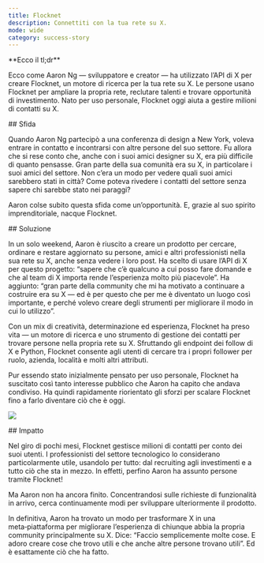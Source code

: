 ```yaml
---
title: Flocknet
description: Connettiti con la tua rete su X.
mode: wide
category: success-story
---
```


<Note>
**Ecco il tl;dr**

Ecco come Aaron Ng — sviluppatore e creator — ha utilizzato l’API di X per creare Flocknet, un motore di ricerca per la tua rete su X. Le persone usano Flocknet per ampliare la propria rete, reclutare talenti e trovare opportunità di investimento. Nato per uso personale, Flocknet oggi aiuta a gestire milioni di contatti su X.
</Note>

<div id="challenge">
  ## Sfida
</div>

Quando Aaron Ng partecipò a una conferenza di design a New York, voleva entrare in contatto e incontrarsi con altre persone del suo settore. Fu allora che si rese conto che, anche con i suoi amici designer su X, era più difficile di quanto pensasse. Gran parte della sua comunità era su X, in particolare i suoi amici del settore. Non c’era un modo per vedere quali suoi amici sarebbero stati in città? Come poteva rivedere i contatti del settore senza sapere chi sarebbe stato nei paraggi?

Aaron colse subito questa sfida come un’opportunità. E, grazie al suo spirito imprenditoriale, nacque Flocknet. 

<div id="solution">
  ## Soluzione
</div>

In un solo weekend, Aaron è riuscito a creare un prodotto per cercare, ordinare e restare aggiornato su persone, amici e altri professionisti nella sua rete su X, anche senza vedere i loro post. Ha scelto di usare l’API di X per questo progetto: “sapere che c’è qualcuno a cui posso fare domande e che al team di X importa rende l’esperienza molto più piacevole”. Ha aggiunto: “gran parte della community che mi ha motivato a continuare a costruire era su X — ed è per questo che per me è diventato un luogo così importante, e perché volevo creare degli strumenti per migliorare il modo in cui lo utilizzo”.

Con un mix di creatività, determinazione ed esperienza, Flocknet ha preso vita — un motore di ricerca e uno strumento di gestione dei contatti per trovare persone nella propria rete su X. Sfruttando gli endpoint dei follow di X e Python, Flocknet consente agli utenti di cercare tra i propri follower per ruolo, azienda, località e molti altri attributi.

Pur essendo stato inizialmente pensato per uso personale, Flocknet ha suscitato così tanto interesse pubblico che Aaron ha capito che andava condiviso. Ha quindi rapidamente riorientato gli sforzi per scalare Flocknet fino a farlo diventare ciò che è oggi.

![](/images/success-stories/flocknet-1.png)

<div id="impact">
  ## Impatto
</div>

Nel giro di pochi mesi, Flocknet gestisce milioni di contatti per conto dei suoi utenti. I professionisti del settore tecnologico lo considerano particolarmente utile, usandolo per tutto: dal recruiting agli investimenti e a tutto ciò che sta in mezzo. In effetti, perfino Aaron ha assunto persone tramite Flocknet! 

Ma Aaron non ha ancora finito. Concentrandosi sulle richieste di funzionalità in arrivo, cerca continuamente modi per sviluppare ulteriormente il prodotto. 

In definitiva, Aaron ha trovato un modo per trasformare X in una meta‑piattaforma per migliorare l’esperienza di chiunque abbia la propria community principalmente su X. Dice: “Faccio semplicemente molte cose. E adoro creare cose che trovo utili e che anche altre persone trovano utili”. Ed è esattamente ciò che ha fatto.